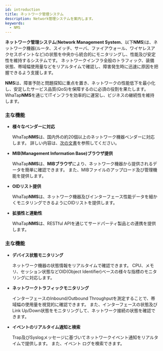 ```yaml
---
id: introduction
title: ネットワーク管理システム
description: Network管理システムを案内します。
keywords:
  - NMS
---
```


**ネットワーク管理システム**(**Network Management System**、以下**NMS**)は、ネットワーク機器(ルータ、スイッチ、サーバ、ファイアウォール、ワイヤレスアクセスポイントなど)の状態を中央から統合的にモニタリングし、性能及び安定性を維持するシステムです。 ネットワークインフラ全般のトラフィック、装備状態、帯域幅使用量などをリアルタイムで確認し、障害発生時に迅速に原因を把握できるよう支援します。

**NMS**は、障害予防と問題探知に重点を置き、ネットワークの性能低下を最小化し、安定したサービス品質(QoS)を保障するのに必須の役割を果たします。 WhaTap**NMS**を通じてITインフラを効率的に運営し、ビジネスの継続性を維持します。

### 主な機能

- **様々なベンダーに対応**

  WhaTap**NMS**は、国内外の約20個以上のネットワーク機器ベンダーに対応します。 詳しい内容は、[次の文書](/nms/supported-spec#supported-mib)を参照してください。

- **MIB(Management Information Base)ブラウザ提供**

  WhaTap**NMS**は、**MIBブラウザ**により、ネットワーク機器から提供されるデータを簡単に確認できます。 また、MIBファイルのアップロード及び管理機能を提供します。 

- **OIDリスト提供**

  WhaTap**NMS**は、ネットワーク機器及びインターフェース性能データを細かくモニタリングできるようにOIDリストを提供します。 

- **拡張性と連動性**

  WhaTap**NMS**は、RESTful APIを通じてサードパーティ製品との連携を提供します。 

### 主な機能

- **デバイス状態モニタリング**

  ネットワーク機器の状態情報をリアルタイムで確認できます。 CPU、メモリ、セッション状態などOID(Object Identifier)ベースの様々な指標のモニタリングに対応します。 

- **ネットワークトラフィックモニタリング** 

  インターフェースのInbound/Outbound Throughputを測定することで、帯域幅の使用量を視覚的に確認できます。 また、インターフェースの状態及びLink Up/Down状態をモニタリングして、ネットワーク接続の状態を確認できます。 
    

- **イベントのリアルタイム通知と検索**

  Trap及びSyslogメッセージに基づいてネットワークイベント通知をリアルタイムで提供します。 また、イベント ログを検索できます。 
    
